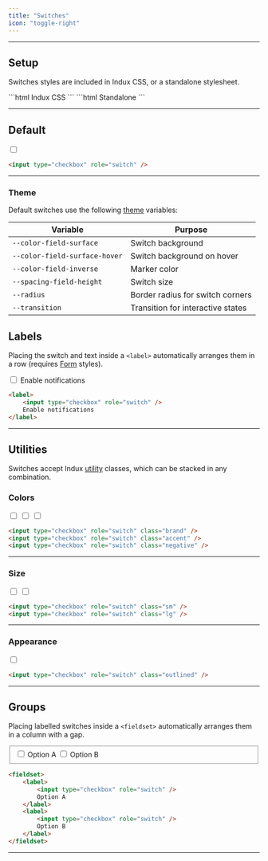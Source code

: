 ```yaml
---
title: "Switches"
icon: "toggle-right"
---
```


---

## Setup

Switches styles are included in Indux CSS, or a standalone stylesheet.

<CodeGroup>
```html Indux CSS
<head>
    <link rel="stylesheet" href="https://cdn.jsdelivr.net/npm/indux/dist/indux.css" />
</head>
```
```html Standalone
<head>
    <link rel="stylesheet" href="https://cdn.jsdelivr.net/npm/indux/dist/indux.theme.css" />
    <link rel="stylesheet" href="https://cdn.jsdelivr.net/npm/indux/dist/indux.switch.css" />
</head>
```
</CodeGroup>

<StyleDisclosure />

---

## Default

<Frame>
    <input type="checkbox" role="switch" />
</Frame>

```html
<input type="checkbox" role="switch" />
```

---

### Theme

Default switches use the following [theme](/styles/theme) variables:

| Variable | Purpose |
|----------|---------|
| `--color-field-surface` | Switch background |
| `--color-field-surface-hover` | Switch background on hover |
| `--color-field-inverse` | Marker color |
| `--spacing-field-height` | Switch size |
| `--radius` | Border radius for switch corners |
| `--transition` | Transition for interactive states |

## Labels

Placing the switch and text inside a `<label>` automatically arranges them in a row (requires [Form](/elements/forms) styles).


<Frame>
    <label>
        <input type="checkbox" role="switch" />
        Enable notifications
    </label>
</Frame>

```html
<label>
    <input type="checkbox" role="switch" />
    Enable notifications
</label>
```

---

## Utilities

Switches accept Indux [utility](/styles/utilities) classes, which can be stacked in any combination.

### Colors

<Frame>
    <input type="checkbox" role="switch" class="brand" />
    <input type="checkbox" role="switch" class="accent" />
    <input type="checkbox" role="switch" class="negative" />
</Frame>

```html
<input type="checkbox" role="switch" class="brand" />
<input type="checkbox" role="switch" class="accent" />
<input type="checkbox" role="switch" class="negative" />
```

---

### Size

<Frame>
    <input type="checkbox" role="switch" class="sm" />
    <input type="checkbox" role="switch" class="lg" />
</Frame>

```html
<input type="checkbox" role="switch" class="sm" />
<input type="checkbox" role="switch" class="lg" />
```

---

### Appearance

<Frame>
    <input type="checkbox" role="switch" class="outlined" />
</Frame>

```html
<input type="checkbox" role="switch" class="outlined" />
```

---

## Groups

Placing labelled switches inside a `<fieldset>` automatically arranges them in a column with a gap.

<Frame>
<fieldset>
    <label>
        <input type="checkbox" role="switch" />
        Option A
    </label>
    <label>
        <input type="checkbox" role="switch" />
        Option B
    </label>
</fieldset>
</Frame>

```html
<fieldset>
    <label>
        <input type="checkbox" role="switch" />
        Option A
    </label>
    <label>
        <input type="checkbox" role="switch" />
        Option B
    </label>
</fieldset>
```

---



